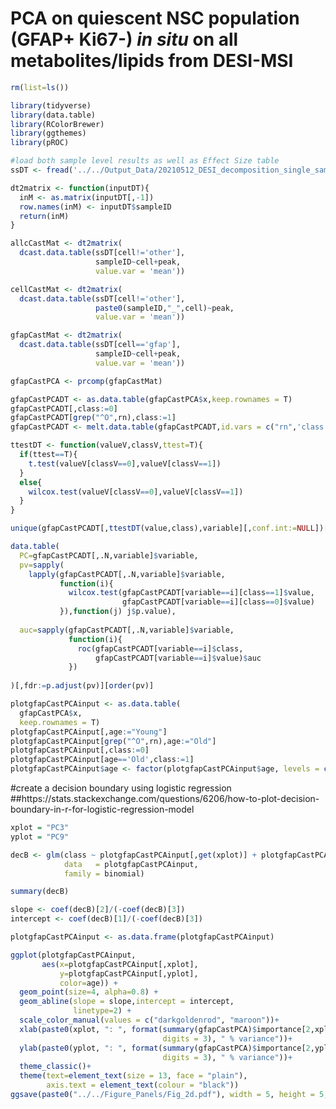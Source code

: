 # PCA on quiescent NSC population (GFAP+ Ki67-) _in situ_ on all metabolites/lipids from DESI-MSI


```r
rm(list=ls())

library(tidyverse)
library(data.table)
library(RColorBrewer)
library(ggthemes)
library(pROC)
```


```r
#load both sample level results as well as Effect Size table
ssDT <- fread('../../Output_Data/20210512_DESI_decomposition_single_sample.csv')
```

```r
dt2matrix <- function(inputDT){
  inM <- as.matrix(inputDT[,-1])
  row.names(inM) <- inputDT$sampleID
  return(inM)
}

allcCastMat <- dt2matrix(
  dcast.data.table(ssDT[cell!='other'],
                   sampleID~cell+peak,
                   value.var = 'mean'))

cellCastMat <- dt2matrix(
  dcast.data.table(ssDT[cell!='other'],
                   paste0(sampleID,"_",cell)~peak,
                   value.var = 'mean'))

gfapCastMat <- dt2matrix(
  dcast.data.table(ssDT[cell=='gfap'],
                   sampleID~cell+peak,
                   value.var = 'mean'))
```


```r
gfapCastPCA <- prcomp(gfapCastMat)

gfapCastPCADT <- as.data.table(gfapCastPCA$x,keep.rownames = T)
gfapCastPCADT[,class:=0]
gfapCastPCADT[grep("^O",rn),class:=1]
gfapCastPCADT <- melt.data.table(gfapCastPCADT,id.vars = c("rn",'class'))
```


```r
ttestDT <- function(valueV,classV,ttest=T){
  if(ttest==T){
    t.test(valueV[classV==0],valueV[classV==1])
  }
  else{
    wilcox.test(valueV[classV==0],valueV[classV==1])
  }
}
```

```r
unique(gfapCastPCADT[,ttestDT(value,class),variable][,conf.int:=NULL])[order(p.value)]
```

```r
data.table(
  PC=gfapCastPCADT[,.N,variable]$variable,
  pv=sapply(
    lapply(gfapCastPCADT[,.N,variable]$variable,
           function(i){
             wilcox.test(gfapCastPCADT[variable==i][class==1]$value,
                         gfapCastPCADT[variable==i][class==0]$value)
           }),function(j) j$p.value),
  
  auc=sapply(gfapCastPCADT[,.N,variable]$variable,
             function(i){
               roc(gfapCastPCADT[variable==i]$class,
                   gfapCastPCADT[variable==i]$value)$auc
             })
  
)[,fdr:=p.adjust(pv)][order(pv)]
```

```r
plotgfapCastPCAinput <- as.data.table(
  gfapCastPCA$x,
  keep.rownames = T)
plotgfapCastPCAinput[,age:="Young"]
plotgfapCastPCAinput[grep("^O",rn),age:="Old"]
plotgfapCastPCAinput[,class:=0]
plotgfapCastPCAinput[age=='Old',class:=1]
plotgfapCastPCAinput$age <- factor(plotgfapCastPCAinput$age, levels = c("Young", "Old"))
```


#create a decision boundary using logistic regression
##https://stats.stackexchange.com/questions/6206/how-to-plot-decision-boundary-in-r-for-logistic-regression-model
```r
xplot = "PC3"
yplot = "PC9"

decB <- glm(class ~ plotgfapCastPCAinput[,get(xplot)] + plotgfapCastPCAinput[,get(yplot)],
            data   = plotgfapCastPCAinput,
            family = binomial)

summary(decB)

slope <- coef(decB)[2]/(-coef(decB)[3])
intercept <- coef(decB)[1]/(-coef(decB)[3]) 
```

```r
plotgfapCastPCAinput <- as.data.frame(plotgfapCastPCAinput)

ggplot(plotgfapCastPCAinput,
       aes(x=plotgfapCastPCAinput[,xplot],
           y=plotgfapCastPCAinput[,yplot],
           color=age)) + 
  geom_point(size=4, alpha=0.8) + 
  geom_abline(slope = slope,intercept = intercept,
              linetype=2) + 
  scale_color_manual(values = c("darkgoldenrod", "maroon"))+
  xlab(paste0(xplot, ": ", format(summary(gfapCastPCA)$importance[2,xplot] * 100,
                                  digits = 3), " % variance"))+
  ylab(paste0(yplot, ": ", format(summary(gfapCastPCA)$importance[2,yplot] * 100,
                                  digits = 3), " % variance"))+
  theme_classic()+
  theme(text=element_text(size = 13, face = "plain"),
        axis.text = element_text(colour = "black"))
ggsave(paste0("../../Figure_Panels/Fig_2d.pdf"), width = 5, height = 5, useDingbats=FALSE)
```

